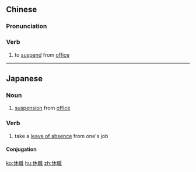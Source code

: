 {{also|休职}}
==Chinese==
{{zh-forms|s=休职}}

===Pronunciation===
{{zh-pron
|m=xiūzhí
|cat=v
}}

===Verb===
{{zh-verb}}

# to [[suspend]] from [[office]]

----

==Japanese==
{{ja-kanjitab|きゅう|しょく|yomi=on}}

===Noun===
{{ja-noun|きゅうしょく}}

# [[suspension]] from [[office]]

===Verb===
{{ja-verb-suru|きゅうしょく}}

# take a [[leave of absence]] from one's job

====Conjugation====
{{ja-suru|きゅうしょく}}

[[ko:休職]]
[[hu:休職]]
[[zh:休職]]